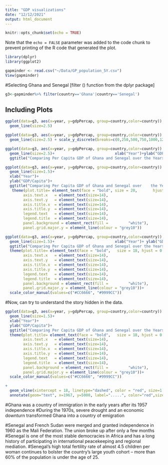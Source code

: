 ---
title: "GDP visualizations"
date: "12/12/2021"
output: html_document
---

```{r setup, include=FALSE}
knitr::opts_chunk$set(echo = TRUE)
```

Note that the `echo = FALSE` parameter was added to the code chunk to prevent printing of the R code that generated the plot.

```{r}
library(dplyr)
library(ggplot2)
```


```{r}
gapminder <- read.csv("~/Data/GP_population_5Y.csv")
View(gapminder)
```
#Selecting Ghana and Senegal [filter () function from the dplyr package]

```{r filter}
g3<-gapminder%>% filter(country=='Ghana'|country=='Senegal')
```
## Including Plots

```{r}
ggplot(data=g3, aes(x=year, y=gdpPercap, group=country,color=country)) +
  geom_line(size=2.5)
```

```{r}
ggplot(data=g3, aes(x=year, y=gdpPercap, group=country,color=country)) +
  geom_line(size=2.5) + scale_y_discrete(breaks=c(0,250,500,750,1000,1250,1500,1750))
```

```{r}
ggplot(data=g3, aes(x=year, y=gdpPercap, group=country,color=country)) +
  geom_line(size=2.5)+                           xlab("Year")+ylab("GDP/Capita")+
  ggtitle("Comparing Per Capita GDP of Ghana and Senegal over the Years")
```

```{r}
ggplot(data=g3, aes(x=year, y=gdpPercap, group=country,color=country)) +
  geom_line(size=1.5)+ 
  xlab("Year")+ 
  ylab("GDP/Capita")+
  ggtitle("Comparing Per Capita GDP of Ghana and Senegal over    the Years")+
   theme(plot.title= element_text(face = "bold", size = 20,       hjust = 0.5), #bring the title to the middle
        axis.text.x   = element_text(size=14),
        axis.text.y   = element_text(size=14),
        axis.title.x  = element_text(size=14),
        axis.title.y  = element_text(size=14),
        legend.text   = element_text(size=14),
        legend.title  = element_text(size=14),
        panel.background = element_rect(fill =         "white"),
        panel.grid.major.y = element_line(colour = "grey10"))
```

```{r}
ggplot(data=g3, aes(x=year, y=gdpPercap, group=country,color=country)) +
  geom_line(size=1.5)+                           xlab("Year")+ ylab("GDP/Capita")+
  ggtitle("Comparing Per Capita GDP of Ghana and Senegal over the Years")+
  theme(plot.title= element_text(face = "bold",   size = 18, hjust = 0.5), #bring the title to the middle
        axis.text.x   = element_text(size=14),
        axis.text.y   = element_text(size=14),
        axis.title.x  = element_text(size=14),
        axis.title.y  = element_text(size=14),
        legend.text   = element_text(size=14),
        legend.title  = element_text(size=14),
        panel.background = element_rect(fill =         "white"),
        panel.grid.major.y = element_line(colour = "grey10"))+ 
  scale_color_manual(values=c("#CC6666", "#9999CC"))
```

#Now, can try to understand the story hidden in the data. 


```{r}
ggplot(data=g3, aes(x=year, y=gdpPercap, group=country,color=country)) +
  geom_line(size=1.5)+                          
  xlab("Year")+ 
  ylab("GDP/Capita")+
  ggtitle("Comparing Per Capita GDP of Ghana and Senegal over the Years")+
  theme(plot.title= element_text(face = "bold",   size = 18, hjust = 0.5), #bring the title to the middle
        axis.text.x   = element_text(size=14),
        axis.text.y   = element_text(size=14),
        axis.title.x  = element_text(size=14),
        axis.title.y  = element_text(size=14),
        legend.text   = element_text(size=14),
        legend.title  = element_text(size=14),
        panel.background = element_rect(fill =         "white"),
        panel.grid.major.y = element_line(colour = "grey10"))+ 
  scale_color_manual(values=c("#CC6666", "#9999CC")) 

+
  geom_vline(xintercept = 18, linetype="dashed", color = "red", size=1.0)+
  annotate(geom="text", x=1967, y=5000, label=".....", color="red",size=6)

```

#Ghana was a country of immigration in the early years after its 1957 independence
#During the 1970s, severe drought and an economic downturn transformed Ghana into a country of emigration


#Senegal and French Sudan were merged and granted independence in 1960 as the Mali Federation. The union broke up after only a few months
#Senegal is one of the most stable democracies in Africa and has a long history of participating in international peacekeeping and regional mediation. 
#Senegal’s high total fertility rate of almost 4.5 children per woman continues to bolster the country’s large youth cohort – more than 60% of the population is under the age of 25.